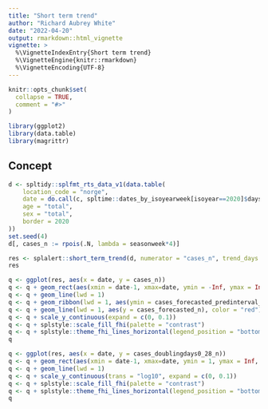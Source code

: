 ```yaml
---
title: "Short term trend"
author: "Richard Aubrey White"
date: "2022-04-20"
output: rmarkdown::html_vignette
vignette: >
  %\VignetteIndexEntry{Short term trend}
  %\VignetteEngine{knitr::rmarkdown}
  %\VignetteEncoding{UTF-8}
---
```


```r
knitr::opts_chunk$set(
  collapse = TRUE,
  comment = "#>"
)
```

```r
library(ggplot2)
library(data.table)
library(magrittr)
```

## Concept 

```r
d <- spltidy::splfmt_rts_data_v1(data.table(
    location_code = "norge",
    date = do.call(c, spltime::dates_by_isoyearweek[isoyear==2020]$days),
    age = "total",
    sex = "total",
    border = 2020
))
set.seed(4)
d[, cases_n := rpois(.N, lambda = seasonweek*4)]

res <- splalert::short_term_trend(d, numerator = "cases_n", trend_days = 28, remove_last_days = 7)
res

q <- ggplot(res, aes(x = date, y = cases_n))
q <- q + geom_rect(aes(xmin = date-1, xmax=date, ymin = -Inf, ymax = Inf, fill = cases_trend0_28_n_status), alpha = 0.5)
q <- q + geom_line(lwd = 1)
q <- q + geom_ribbon(lwd = 1, aes(ymin = cases_forecasted_predinterval_q02x5_n, ymax = cases_forecasted_predinterval_q97x5_n), fill = "red", alpha = 0.5)
q <- q + geom_line(lwd = 1, aes(y = cases_forecasted_n), color = "red")
q <- q + scale_y_continuous(expand = c(0, 0.1))
q <- q + splstyle::scale_fill_fhi(palette = "contrast")
q <- q + splstyle::theme_fhi_lines_horizontal(legend_position = "bottom")
q

q <- ggplot(res, aes(x = date, y = cases_doublingdays0_28_n))
q <- q + geom_rect(aes(xmin = date-1, xmax=date, ymin = 1, ymax = Inf, fill = cases_trend0_28_n_status), alpha = 0.5)
q <- q + geom_line(lwd = 1)
q <- q + scale_y_continuous(trans = "log10", expand = c(0, 0.1))
q <- q + splstyle::scale_fill_fhi(palette = "contrast")
q <- q + splstyle::theme_fhi_lines_horizontal(legend_position = "bottom")
q
```
